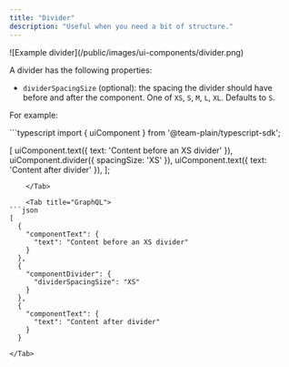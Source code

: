 ```yaml
---
title: "Divider"
description: "Useful when you need a bit of structure."
---
```


<Frame>
  ![Example divider](/public/images/ui-components/divider.png)
</Frame>

A divider has the following properties:

- `dividerSpacingSize` (optional): the spacing the divider should have before and after the component. One of `XS`, `S`,
  `M`, `L`, `XL`. Defaults to `S`.

For example:

<Tabs>
    <Tab title="Typescript SDK">
```typescript
import { uiComponent } from '@team-plain/typescript-sdk';
 
[
  uiComponent.text({ text: 'Content before an XS divider' }),
  uiComponent.divider({ spacingSize: 'XS' }),
  uiComponent.text({ text: 'Content after divider' }),
];
```
    </Tab>

    <Tab title="GraphQL">
```json
[
  {
    "componentText": {
      "text": "Content before an XS divider"
    }
  },
  {
    "componentDivider": {
      "dividerSpacingSize": "XS"
    }
  },
  {
    "componentText": {
      "text": "Content after divider"
    }
  }
```
    </Tab>

</Tabs>
